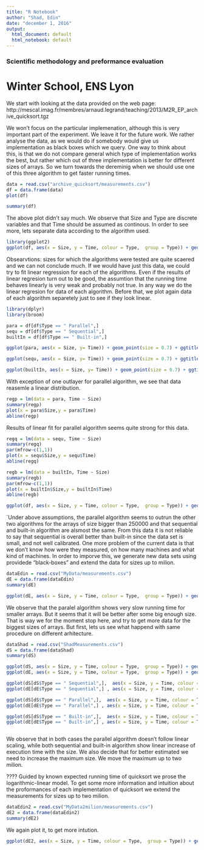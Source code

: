 ```yaml
---
title: "R Notebook"
author: "Shad, Edin"
date: "december 1, 2016"
output:
  html_document: default
  html_notebook: default
---
```


### Scientific methodology and preformance evaluation 
# Winter School, ENS Lyon 


We start with looking at the data provided on the web page: http://mescal.imag.fr/membres/arnaud.legrand/teaching/2013/M2R_EP_archive_quicksort.tgz

We won't focus on the particular implemenation, although this is very important part of the experiment. We leave it for the future work. We rather analyse the data, as we would do if somebody would give us implementation as black boxes which we query. One way to think about this, is that we do not compare general which type of implementation works the best, but rather which out of three implementation is better for different sizes of arrays. So we turn towards the dereminig when we should use one of this three algorithm to get faster running times. 

```r
data = read.csv("archive_quicksort/measurements.csv")
df = data.frame(data)
plot(df)

summary(df)
```

The above plot didn't say much. We observe that Size and Type are discrete variables and that Time should be assumed as continous. In order to see more, lets separate data according to the algorithm used. 

```r
library(ggplot2)
ggplot(df, aes(x = Size, y = Time, colour = Type,  group = Type)) + geom_point() + ggtitle("Data corresponding to each algorithm")
```
Obsearvtions: sizes for which the algorithms were tested are quite scaered and we can not conclude much. If we would have just this data, we could try to fit linear regression for each of the algorithms. Even if the results of linear regresion turn out to be good, the assumtion that the running time behaves linearly is very weak and probably not true. In any way we do the linear regresion for data of each algorithm. Before that, we plot again data of each algorithm separetely just to see if they look linear.
```r
library(dplyr)
library(broom)

```

```r
para = df[df$Type == " Parallel",] 
sequ = df[df$Type == " Sequential",]
builtIn = df[df$Type == " Built-in",]

ggplot(para, aes(x = Size, y= Time)) + geom_point(size = 0.7) + ggtitle("Plot for parallel algorithms.")
```

```r
ggplot(sequ, aes(x = Size, y= Time)) + geom_point(size = 0.7) + ggtitle("Plot for sequential algorithms.")

```


```r
ggplot(builtIn, aes(x = Size, y= Time)) + geom_point(size = 0.7) + ggtitle("Plot for built-in algorithms.")
```
With exception of one outlayer for parallel algorithm, we see that data reasemle a linear distribution.

```r

regp = lm(data = para, Time ~ Size)
summary(regp)
plot(x = para$Size,y = para$Time)
abline(regp)
```
Results of linear fit for parallel algorithm seems quite strong for this data.

```r

regq = lm(data = sequ, Time ~ Size)
summary(regq)
par(mfrow~c(1,1))
plot(x = sequ$Size,y = sequ$Time)
abline(regq)


```


```r
regb = lm(data = builtIn, Time ~ Size)
summary(regb)
par(mfrow~c(1,1))
plot(x = builtIn$Size,y = builtIn$Time)
abline(regb)
```
```r
ggplot(df, aes(x = Size, y = Time, colour = Type,  group = Type)) + geom_point() + ggtitle("Data with regresion lines for each of algorithms") + geom_abline(intercept = coef(regp)["(Intercept)"], slope = coef(regp)["Size"], colour = "green" ) +geom_abline(intercept = coef(regq)["(Intercept)"], slope = coef(regq)["Size"], colour = "blue" ) + geom_abline(intercept = coef(regb)["(Intercept)"], slope = coef(regb)["Size"], colour = "red" )
```
`Under above assumptions, the parallel algorithm seems to outrun the other two algorithms for the arrays of size bigger than 250000 and that sequential and built-in algorithm are alsmost the same. From this data it is not reliable to say that sequential is overall better than built-in since the data set is small, and not well calibrated. One more problem of the current data is that we don't know how were they measured, on how many machines and what kind of machines. In order to imporve this, we generate new data sets using providede "black-boxes" and extend the data for sizes up to milion.
```r
dataEdin = read.csv("MyData/measurements.csv")
dE = data.frame(dataEdin)
summary(dE)
```
```r
ggplot(dE, aes(x = Size, y = Time, colour = Type,  group = Type)) + geom_point() + ggtitle("Plot for different types of algorithms")
```
 We observe that the paralel algorithm shows very slow running time for smaller arrays. But it seems that it will be better after some big enough size. That is way we for the moment stop here, and try to get more data for the biggest sizes of arrays. But first, lets us see what happend with same procedure on different arhitecture. 

```r
dataShad = read.csv("ShadMeasurements.csv")
dS = data.frame(dataShad)
summary(dS)
```
```r
ggplot(dS, aes(x = Size, y = Time, colour = Type,  group = Type)) + geom_point() + ggtitle("Plot for different types of algorithms(1m)")
ggplot(dE, aes(x = Size, y = Time, colour = Type,  group = Type)) + geom_point() + ggtitle("Plot for different types of algorithms(1m)")

ggplot(dS[dS$Type == " Sequential",],  aes(x = Size, y = Time, colour = Type,  group = Type)) + geom_point(colour="#619CFF") + ggtitle("Sequential algorithm on machine S (1m)")
ggplot(dE[dE$Type == " Sequential",] , aes(x = Size, y = Time, colour = Type,  group = Type)) + geom_point(colour="#619CFF") + ggtitle("Sequential algorithm on machine E (1m")

ggplot(dS[dS$Type == " Parallel",],  aes(x = Size, y = Time, colour = Type,  group = Type)) + geom_point(colour="#00BA38") + ggtitle("Parallel algorithm on machine S (1m")
ggplot(dE[dE$Type == " Parallel",] , aes(x = Size, y = Time, colour = Type,  group = Type)) + geom_point(colour="#00BA38") + ggtitle("Parallel algorithm on machine E (1m")

ggplot(dS[dS$Type == " Built-in",],  aes(x = Size, y = Time, colour = Type,  group = Type)) + geom_point(colour = "#F8766D") + ggtitle("Built-in  algorithm on machine S (1m)")
ggplot(dE[dE$Type == " Built-in",] , aes(x = Size, y = Time, colour = Type,  group = Type)) + geom_point(colour = "#F8766D") + ggtitle("Built-in  algorithm on machine E (1m)")



```

We observe that in both cases the parallel algorithm doesn't follow linear scaling, while both sequential and built-in algorithm show linear increase of execution time with the size. We also decide that for better estimated we need to increase the maximum size. We move the maximum up to two milion.

???? Guided by known expected running time of quicksort we prose the logarithmic-linear model. To get some more information and intuition about the proformances of each implementation of quicksort we extend the measurements for sizes up to two milion.

```r
dataEdin2 = read.csv("MyData2milion/measurements.csv")
dE2 = data.frame(dataEdin2)
summary(dE2)
```
We again plot it, to get more intution. 

```r
ggplot(dE2, aes(x = Size, y = Time, colour = Type,  group = Type)) + geom_point() + ggtitle("Plot for different types of algorithms (2 milion)")
```

